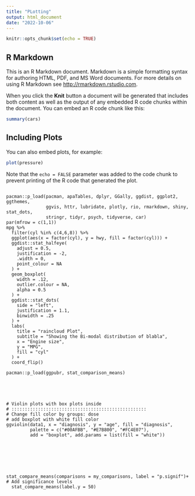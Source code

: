 ---
title: "PLotting"
output: html_document
date: "2022-10-06"
---

```{r setup, include=FALSE}
knitr::opts_chunk$set(echo = TRUE)
```

## R Markdown

This is an R Markdown document. Markdown is a simple formatting syntax for authoring HTML, PDF, and MS Word documents. For more details on using R Markdown see <http://rmarkdown.rstudio.com>.

When you click the **Knit** button a document will be generated that includes both content as well as the output of any embedded R code chunks within the document. You can embed an R code chunk like this:

```{r cars}
summary(cars)
```

## Including Plots

You can also embed plots, for example:

```{r pressure, echo=FALSE}
plot(pressure)
```

Note that the `echo = FALSE` parameter was added to the code chunk to prevent printing of the R code that generated the plot.



```

pacman::p_load(pacman, apaTables, dplyr, GGally, ggdist, ggplot2, ggthemes, 
               ggvis, httr, lubridate, plotly, rio, rmarkdown, shiny, stat_dots,
               stringr, tidyr, psych, tidyverse, car) 
par(mfrow = c(1,1))
mpg %>%
  filter(cyl %in% c(4,6,8)) %>%
  ggplot(aes(x = factor(cyl), y = hwy, fill = factor(cyl))) +
  ggdist::stat_halfeye(
    adjust = 0.5,
    justification = -2,
    .width = 0,
    point_colour = NA
  ) +
  geom_boxplot(
    width = .12,
    outlier.colour = NA,
    alpha = 0.5
  ) +
  ggdist::stat_dots(
    side = "left",
    justification = 1.1,
    binwidth = .25
  ) +
  labs(
    title = "raincloud Plot",
    subtitle = "Showing the Bi-modal distribution of blabla",
    x = "Engine size",
    y = "MPG",
    fill = "cyl"
  ) +
  coord_flip()

pacman::p_load(ggpubr, stat_comparison_means)  





# Violin plots with box plots inside
# :::::::::::::::::::::::::::::::::::::::::::::::::::
# Change fill color by groups: dose
# add boxplot with white fill color
ggviolin(data1, x = "diagnosis", y = "age", fill = "diagnosis",
         palette = c("#00AFBB", "#E7B800", "#FC4E07"),
         add = "boxplot", add.params = list(fill = "white"))







stat_compare_means(comparisons = my_comparisons, label = "p.signif")+ # Add significance levels
  stat_compare_means(label.y = 50) 
```
